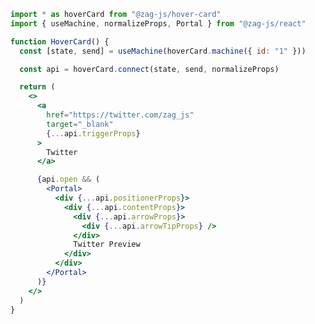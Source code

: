 ```jsx
import * as hoverCard from "@zag-js/hover-card"
import { useMachine, normalizeProps, Portal } from "@zag-js/react"

function HoverCard() {
  const [state, send] = useMachine(hoverCard.machine({ id: "1" }))

  const api = hoverCard.connect(state, send, normalizeProps)

  return (
    <>
      <a
        href="https://twitter.com/zag_js"
        target="_blank"
        {...api.triggerProps}
      >
        Twitter
      </a>

      {api.open && (
        <Portal>
          <div {...api.positionerProps}>
            <div {...api.contentProps}>
              <div {...api.arrowProps}>
                <div {...api.arrowTipProps} />
              </div>
              Twitter Preview
            </div>
          </div>
        </Portal>
      )}
    </>
  )
}
```
